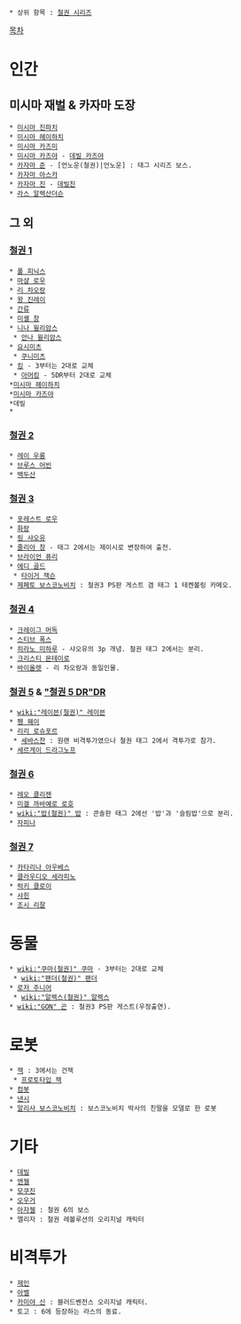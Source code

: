 * 상위 항목 : [[철권 시리즈]]

[[목차]]

= 인간 =
== 미시마 재벌 & 카자마 도장 ==
 * [[미시마 진파치]]
 * [[미시마 헤이하치]]
 * [[미시마 카즈미]]
 * [[미시마 카즈야]] - [[데빌 카즈야]]
 * [[카자마 준]] - [언노운(철권)|언노운] : 태그 시리즈 보스.
 * [[카자마 아스카]]
 * [[카자마 진]] - [[데빌진]]
 * [[라스 알렉산더슨]]

== 그 외 ==
=== [[철권 1]] ===
 * [[폴 피닉스]]
 * [[마샬 로우]]
 * [[리 차오랑]]
 * [[왕 진레이]]
 * [[간류]]
 * [[미셸 창]]
 * [[니나 윌리암스]]
  * [[안나 윌리암스]]
 * [[요시미츠]]
  * [[쿠니미츠#s-2|쿠니미츠]]
 * [[킹(철권)|킹]] - 3부터는 2대로 교체
  * [[아머킹]] - 5DR부터 2대로 교체
 *[[미시마 헤이하치]]
 *[[미시마 카즈야]]
 *데빌
 *
=== [[철권 2]] ===
 * [[레이 우롱]]
 * [[브루스 어빈]]
 * [[백두산(철권)|백두산]]

=== [[철권 3]] ===
 * [[포레스트 로우]]
 * [[화랑(철권)|화랑]]
 * [[링 샤오유]]
 * [[줄리아 창]] - 태그 2에서는 제이시로 변장하여 출전.
 * [[브라이언 퓨리]]
 * [[에디 골드]]
  * [[타이거 잭슨]]
 * [[제페토 보스코노비치]] : 철권3 PS판 게스트 겸 태그 1 테켄볼링 카메오.

=== [[철권 4]] ===
 * [[크레이그 머독]]
 * [[스티브 폭스]]
 * [[히라노 미하루]] - 샤오유의 3p 개념. 철권 태그 2에서는 분리.
 * [[크리스티 몬테이로]]
 * [[바이올렛#s-3|바이올렛]] - 리 차오랑과 동일인물.

=== [[철권 5]] & [["철권 5 DR"DR]] ===
 * [[wiki:"레이븐(철권)" 레이븐]]
 * [[펭 웨이]]
 * [[리리 로슈포르]]
  * [[세바스찬]] : 원랜 비격투가였으나 철권 태그 2에서 격투가로 참가.
 * [[세르게이 드라그노프]]

=== [[철권 6]] ===
 * [[레오 클리젠]]
 * [[미겔 까바예로 로호]]
 * [[wiki:"밥(철권)" 밥]] : 콘솔판 태그 2에선 '밥'과 '슬림밥'으로 분리.
 * [[자피나]]

=== [[철권 7]] ===
 * [[카타리나 아우베스]]
 * [[클라우디오 세라피노]]
 * [[럭키 클로이]]
 * [[샤힌]]
 * [[조시 리잘]]

= 동물 =
 * [[wiki:"쿠마(철권)" 쿠마]] - 3부터는 2대로 교체
  * [[wiki:"팬더(철권)" 팬더]]
 * [[로저 주니어]]
  * [[wiki:"알렉스(철권)" 알렉스]]
 * [[wiki:"GON" 곤]] : 철권3 PS판 게스트(우정출연).

= 로봇 =
 * [[잭(철권)|잭]] : 3에서는 건잭
  * [[프로토타입 잭]]
 * [[컴봇]]
 * [[NANCY-MI847J|낸시]]
 * [[알리사 보스코노비치]] : 보스코노비치 박사의 친딸을 모델로 한 로봇

= 기타 =
 * [[데빌(철권)|데빌]]
 * [[엔젤(철권)|엔젤]]
 * [[모쿠진]]
 * [[오우거(철권)|오우거]]
 * [[아자젤(철권)|아자젤]] : 철권 6의 보스
 * 엘리자 : 철권 레볼루션의 오리지널 캐릭터
= 비격투가 =
 * [[제인(철권)|제인]]
 * [[아벨(철권)|아벨]]
 * [[카미야 신]] : 블러드벤전스 오리지널 캐릭터.
 * 토고 : 6에 등장하는 라스의 동료.
